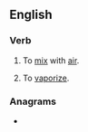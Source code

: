 ==English==

===Verb===
{{en-verb|aerifies|aerifying|aerified}}

# {{lb|en|transitive}} To [[mix]] with [[air]].
# {{lb|en|transitive}} To [[vaporize]].

===Anagrams===
* {{anagrams|en|a=aefiry|faiery}}